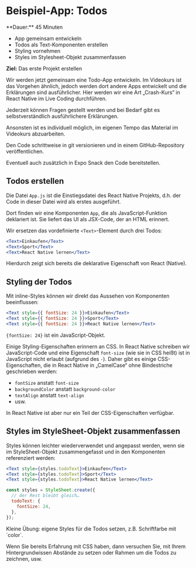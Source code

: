 
# Beispiel-App: Todos

<Callout>
  **Dauer:** 45 Minuten

  - App gemeinsam entwickeln
  - Todos als Text-Komponenten erstellen
  - Styling vornehmen
  - Styles im Stylesheet-Objekt zusammenfassen

  **Ziel:** Das erste Projekt erstellen
</Callout>

Wir werden jetzt gemeinsam eine Todo-App entwickeln. Im Videokurs ist das Vorgehen ähnlich, jedoch werden dort andere Apps entwickelt und die Erklärungen sind ausführlicher. Hier werden wir eine Art „Crash-Kurs“ in React Native im Live Coding durchführen.

<Callout>
Jederzeit können Fragen gestellt werden und bei Bedarf gibt es selbstverständlich ausführlichere Erklärungen.

Ansonsten ist es individuell möglich, im eigenen Tempo das Material im Videokurs abzuarbeiten.
</Callout>


<Callout type="info">
Den Code schrittweise in git versionieren und in einem GitHub-Repository veröffentlichen. 

Eventuell auch zusätzlich in Expo Snack den Code bereitstellen.
</Callout>

## Todos erstellen

Die Datei `App.js` ist die Einstiegsdatei des React Native Projekts, d.h. der Code in dieser Datei wird als erstes ausgeführt.

Dort finden wir eine Komponenten `App`, die als JavaScript-Funktion deklariert ist. Sie liefert das UI als JSX-Code, der an HTML erinnert. 

Wir ersetzen das vordefinierte `<Text>`-Element durch drei Todos:

```jsx
<Text>Einkaufen</Text>
<Text>Sport</Text>
<Text>React Native lernen</Text>
```

Hierdurch zeigt sich bereits die deklarative Eigenschaft von React (Native).

## Styling der Todos

Mit inline-Styles können wir direkt das Aussehen von Komponenten beeinflussen:

```jsx
<Text style={{ fontSize: 24 }}>Einkaufen</Text>
<Text style={{ fontSize: 24 }}>Sport</Text>
<Text style={{ fontSize: 24 }}>React Native lernen</Text>
```

`{fontSize: 24}` ist ein JavaScript-Objekt. 

Einige Styling-Eigenschaften erinnern an CSS. In React Native schreiben wir JavaScript-Code und eine Eigenschaft `font-size` (wie sie in CSS heißt) ist in JavaScript nicht erlaubt (aufgrund des `-`). Daher gibt es einige CSS-Eigenschaften, die in React Native in „CamelCase“ ohne Bindestriche geschrieben werden:

- `fontSize` anstatt `font-size`
- `backgroundColor` anstatt `background-color`
- `textAlign` anstatt `text-align`
- usw.

In React Native ist aber nur ein Teil der CSS-Eigenschaften verfügbar.

## Styles im StyleSheet-Objekt zusammenfassen

Styles können leichter wiederverwendet und angepasst werden, wenn sie im StyleSheet-Objekt zusammengefasst und in den Komponenten referenziert werden:

```jsx
<Text style={styles.todoText}>Einkaufen</Text>
<Text style={styles.todoText}>Sport</Text>
<Text style={styles.todoText}>React Native lernen</Text>

const styles = StyleSheet.create({
  // der Rest bleibt gleich…
  todoText: {
    fontSize: 24,
  },
});
```

<Callout type="info" emoji="👨🏻‍💻">
Kleine Übung: eigene Styles für die Todos setzen, z.B. Schriftfarbe mit `color`. 

Wenn Sie bereits Erfahrung mit CSS haben, dann versuchen Sie, mit Ihrem Hintergrundwissen Abstände zu setzen oder Rahmen um die Todos zu zeichnen, usw.
</Callout>
